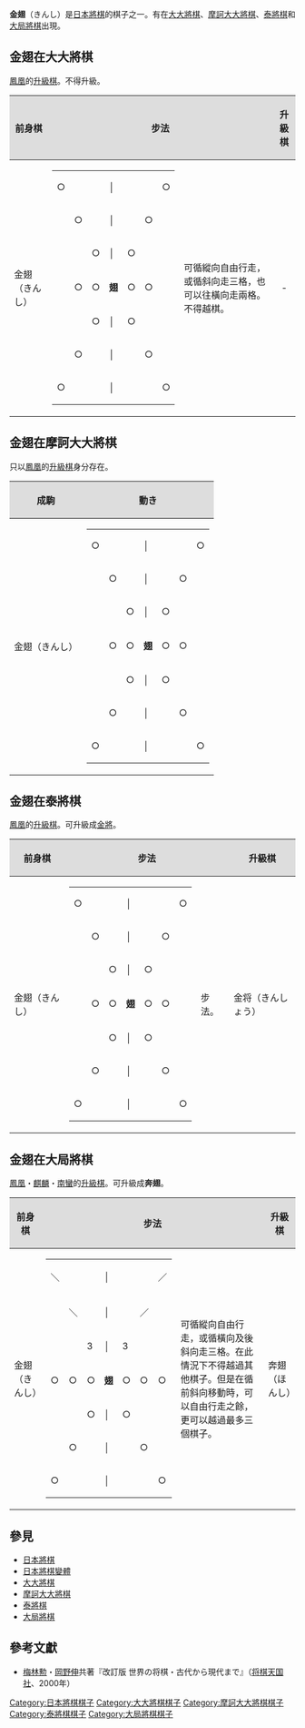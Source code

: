 '''金翅'''（きんし）是[[日本將棋|日本將棋]]的棋子之一。有在[[大大將棋|大大將棋]]、[[摩訶大大將棋|摩訶大大將棋]]、[[泰將棋|泰將棋]]和[[大局將棋|大局將棋]]出現。

== 金翅在大大將棋 ==
[[鳳凰_(日本將棋)|鳳凰]]的[[升級棋|升級棋]]。不得升級。

{| class="wikitable" border="1"
!style="background-color:#dddddd"|前身棋
!style="background-color:#dddddd" colspan="2"|步法
!style="background-color:#dddddd"|升級棋
!style="background-color:#dddddd" colspan="2"|步法
|-
|金翅（きんし）
|
{|border="2" cellspacing="0" cellpadding="3"
|○|| || ||│|| || ||○
|-
| ||○|| ||│|| ||○|| 
|-
| || ||○||│||○|| || 
|-
| ||○||○||'''翅'''||○||○|| 
|-
| || ||○||│||○|| || 
|-
| ||○|| ||│|| ||○|| 
|-
|○|| || ||│|| || ||○
|}

|可循縱向自由行走，或循斜向走三格，也可以往橫向走兩格。不得越棋。
|style="text-align:center;"|-
|style="text-align:center;"|-
|style="text-align:center;"|-
|}

== 金翅在摩訶大大將棋 ==
只以[[鳳凰_(日本將棋)|鳳凰]]的[[升級棋|升級棋]]身分存在。

{| class="wikitable" border="1"
!style="background-color:#dddddd"|成駒
!style="background-color:#dddddd" colspan="2"|動き
|-
|金翅（きんし）
|
{|border="2" cellspacing="0" cellpadding="3"
|○|| || ||│|| || ||○
|-
| ||○|| ||│|| ||○|| 
|-
| || ||○||│||○|| || 
|-
| ||○||○||'''翅'''||○||○|| 
|-
| || ||○||│||○|| || 
|-
| ||○|| ||│|| ||○|| 
|-
|○|| || ||│|| || ||○
|}
|可循縱向自由行走，或循斜向走三格，也可以往橫向走兩格。不得越棋。
|}

== 金翅在泰將棋 ==
[[鳳凰_(日本將棋)|鳳凰]]的[[升級棋|升級棋]]。可升級成[[金將|金將]]。

{| class="wikitable" border="1"
!style="background-color:#dddddd"|前身棋
!style="background-color:#dddddd" colspan="2"|步法
!style="background-color:#dddddd"|升級棋
!style="background-color:#dddddd" colspan="2"|步法
|-
|金翅（きんし）
|
{|border="2" cellspacing="0" cellpadding="3"
|○|| || ||│|| || ||○
|-
| ||○|| ||│|| ||○|| 
|-
| || ||○||│||○|| || 
|-
| ||○||○||'''翅'''||○||○|| 
|-
| || ||○||│||○|| || 
|-
| ||○|| ||│|| ||○|| 
|-
|○|| || ||│|| || ||○
|}

|步法。
|金将（きんしょう）
|
{|border="2" cellspacing="0" cellpadding="3"
|{{Color|white|■}}|| || || ||{{Color|white|■}}
|-
| ||○||○||○|| 
|-
| ||○||'''金'''||○|| 
|-
| || ||○|| || 
|-
| || || || || 
|}
|可循縱向、橫向、前斜向走一格。
|}

== 金翅在大局將棋 ==
[[鳳凰_(日本將棋)|鳳凰]]・[[麒麟_(日本將棋)|麒麟]]・[[南蠻_(日本將棋)|南蠻]]的[[升級棋|升級棋]]。可升級成'''奔翅'''。

{| class="wikitable" border="1"
!style="background-color:#dddddd"|前身棋
!style="background-color:#dddddd" colspan="2"|步法
!style="background-color:#dddddd"|升級棋
!style="background-color:#dddddd" colspan="2"|步法
|-
|金翅（きんし）
|
{|border="2" cellspacing="0" cellpadding="3"
|-
|＼|| || ||│|| || ||／
|-
| ||＼|| ||│|| ||／|| 
|-
| || ||3||│||3|| || 
|-
|○||○||○||'''翅'''||○||○||○
|-
| || ||○||│||○|| || 
|-
| ||○|| ||│|| ||○|| 
|-
|○|| || ||│|| || ||○
|}
|可循縱向自由行走，或循橫向及後斜向走三格。在此情況下不得越過其他棋子。但是在循前斜向移動時，可以自由行走之餘，更可以越過最多三個棋子。
|奔翅（ほんし）
|
{|border="2" cellspacing="0" cellpadding="3"
|＼|| || ||│|| || ||／
|-
| ||＼|| ||│|| ||／|| 
|-
| || ||3||│||3|| || 
|-
|─||─||─||'''翼'''||─||─||─
|-
| || ||○||│||○|| || 
|-
| ||○|| ||│|| ||○|| 
|-
|○|| || ||│|| || ||○
|}
|可循縱向及橫向自由行走，或循後斜向走三格。在此情況下不得越過其他棋子。但是在循前斜向移動時，可以自由行走之餘，更可以越過最多三個棋子。
|}

==參見==
*[[日本將棋|日本將棋]]
*[[日本將棋變體|日本將棋變體]]
*[[大大將棋|大大將棋]]
*[[摩訶大大將棋|摩訶大大將棋]]
*[[泰將棋|泰將棋]]
*[[大局將棋|大局將棋]]

[[Category:日本將棋棋子|Category:日本將棋棋子]]
[[Category:大大將棋棋子|Category:大大將棋棋子]]
[[Category:摩訶大大將棋棋子|Category:摩訶大大將棋棋子]]
[[Category:泰將棋棋子|Category:泰將棋棋子]]
[[Category:大局將棋棋子|Category:大局將棋棋子]]

== 參考文獻 ==
* [[梅林勲|梅林勲]]・[[岡野伸|岡野伸]]共著『改訂版 世界の将棋・古代から現代まで』（[[将棋天国社|将棋天国社]]、2000年）